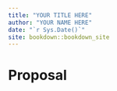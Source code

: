 ```yaml
--- 
title: "YOUR TITLE HERE"
author: "YOUR NAME HERE"
date: "`r Sys.Date()`"
site: bookdown::bookdown_site
---
```


# Proposal

